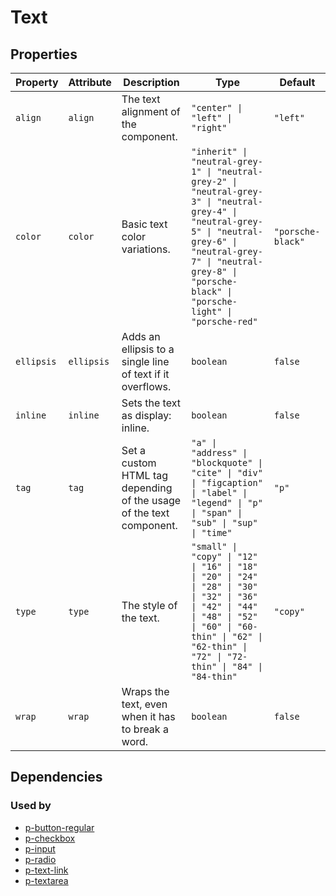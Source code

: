 # Text



<!-- Auto Generated Below -->


## Properties

| Property   | Attribute  | Description                                                         | Type                                                                                                                                                                                                                               | Default           |
| ---------- | ---------- | ------------------------------------------------------------------- | ---------------------------------------------------------------------------------------------------------------------------------------------------------------------------------------------------------------------------------- | ----------------- |
| `align`    | `align`    | The text alignment of the component.                                | `"center" \| "left" \| "right"`                                                                                                                                                                                                    | `"left"`          |
| `color`    | `color`    | Basic text color variations.                                        | `"inherit" \| "neutral-grey-1" \| "neutral-grey-2" \| "neutral-grey-3" \| "neutral-grey-4" \| "neutral-grey-5" \| "neutral-grey-6" \| "neutral-grey-7" \| "neutral-grey-8" \| "porsche-black" \| "porsche-light" \| "porsche-red"` | `"porsche-black"` |
| `ellipsis` | `ellipsis` | Adds an ellipsis to a single line of text if it overflows.          | `boolean`                                                                                                                                                                                                                          | `false`           |
| `inline`   | `inline`   | Sets the text as display: inline.                                   | `boolean`                                                                                                                                                                                                                          | `false`           |
| `tag`      | `tag`      | Set a custom HTML tag depending of the usage of the text component. | `"a" \| "address" \| "blockquote" \| "cite" \| "div" \| "figcaption" \| "label" \| "legend" \| "p" \| "span" \| "sub" \| "sup" \| "time"`                                                                                          | `"p"`             |
| `type`     | `type`     | The style of the text.                                              | `"small" \| "copy" \| "12" \| "16" \| "18" \| "20" \| "24" \| "28" \| "30" \| "32" \| "36" \| "42" \| "44" \| "48" \| "52" \| "60" \| "60-thin" \| "62" \| "62-thin" \| "72" \| "72-thin" \| "84" \| "84-thin"`                    | `"copy"`          |
| `wrap`     | `wrap`     | Wraps the text, even when it has to break a word.                   | `boolean`                                                                                                                                                                                                                          | `false`           |


## Dependencies

### Used by

 - [p-button-regular](#/action/button-regular)
 - [p-checkbox](#/form/checkbox)
 - [p-input](#/form/input)
 - [p-radio](#/form/radio)
 - [p-text-link](#/action/text-link)
 - [p-textarea](#/form/textarea)
